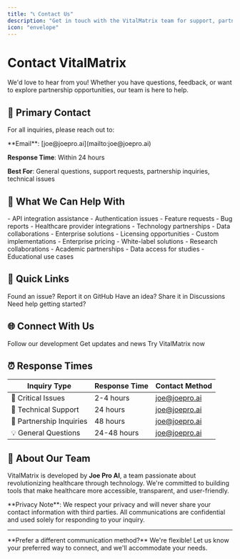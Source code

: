 ```yaml
---
title: "📞 Contact Us"
description: "Get in touch with the VitalMatrix team for support, partnerships, or general inquiries"
icon: "envelope"
---
```


# Contact VitalMatrix

We'd love to hear from you! Whether you have questions, feedback, or want to explore partnership opportunities, our team is here to help.

## 📧 **Primary Contact**

For all inquiries, please reach out to:

<Card title="📧 General Inquiries" icon="envelope" href="mailto:joe@joepro.ai">
  **Email**: [joe@joepro.ai](mailto:joe@joepro.ai)
  
  **Response Time**: Within 24 hours
  
  **Best For**: General questions, support requests, partnership inquiries, technical issues
</Card>

## 🎯 **What We Can Help With**

<CardGroup cols={2}>
  <Card title="🔧 Technical Support" icon="wrench">
    - API integration assistance
    - Authentication issues
    - Feature requests
    - Bug reports
  </Card>
  
  <Card title="🤝 Partnerships" icon="handshake">
    - Healthcare provider integrations
    - Technology partnerships
    - Data collaborations
    - Enterprise solutions
  </Card>
  
  <Card title="📊 Business Inquiries" icon="chart-line">
    - Licensing opportunities
    - Custom implementations
    - Enterprise pricing
    - White-label solutions
  </Card>
  
  <Card title="🎓 Academic & Research" icon="graduation-cap">
    - Research collaborations
    - Academic partnerships
    - Data access for studies
    - Educational use cases
  </Card>
</CardGroup>

## 🚀 **Quick Links**

<CardGroup cols={3}>
  <Card title="🐛 Report a Bug" icon="bug" href="https://github.com/JoeProAI/VitalMatrix/issues">
    Found an issue? Report it on GitHub
  </Card>
  
  <Card title="💡 Feature Request" icon="lightbulb" href="https://github.com/JoeProAI/VitalMatrix/discussions">
    Have an idea? Share it in Discussions
  </Card>
  
  <Card title="📚 Documentation" icon="book" href="/introduction">
    Need help getting started?
  </Card>
</CardGroup>

## 🌐 **Connect With Us**

<CardGroup cols={3}>
  <Card title="⭐ GitHub" icon="github" href="https://github.com/JoeProAI/VitalMatrix">
    Follow our development
  </Card>
  
  <Card title="🐦 Twitter" icon="twitter" href="https://twitter.com/joeproai">
    Get updates and news
  </Card>
  
  <Card title="🚀 Live Demo" icon="rocket" href="https://vitalmatrix-app.vercel.app">
    Try VitalMatrix now
  </Card>
</CardGroup>

## ⏰ **Response Times**

| **Inquiry Type** | **Response Time** | **Contact Method** |
|------------------|-------------------|-------------------|
| 🚨 Critical Issues | 2-4 hours | [joe@joepro.ai](mailto:joe@joepro.ai) |
| 🔧 Technical Support | 24 hours | [joe@joepro.ai](mailto:joe@joepro.ai) |
| 🤝 Partnership Inquiries | 48 hours | [joe@joepro.ai](mailto:joe@joepro.ai) |
| 💡 General Questions | 24-48 hours | [joe@joepro.ai](mailto:joe@joepro.ai) |

## 📍 **About Our Team**

VitalMatrix is developed by **Joe Pro AI**, a team passionate about revolutionizing healthcare through technology. We're committed to building tools that make healthcare more accessible, transparent, and user-friendly.

<Note>
**Privacy Note**: We respect your privacy and will never share your contact information with third parties. All communications are confidential and used solely for responding to your inquiry.
</Note>

---

<Info>
**Prefer a different communication method?** We're flexible! Let us know your preferred way to connect, and we'll accommodate your needs.
</Info>
